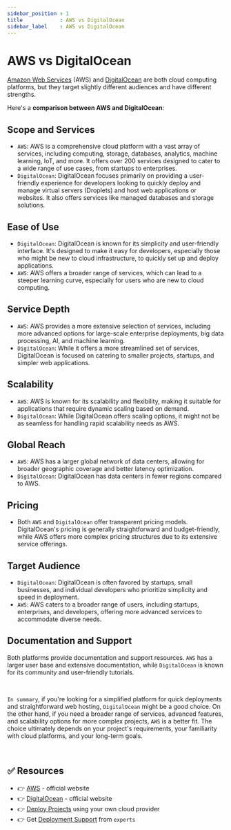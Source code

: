 ```yaml
---
sidebar_position : 1
title            : AWS vs DigitalOcean
sidebar_label    : AWS vs DigitalOcean
---
```


# AWS vs DigitalOcean

[Amazon Web Services](https://aws.amazon.com/) (AWS) and [DigitalOcean](https://www.digitalocean.com/) are both cloud computing platforms, but they target slightly different audiences and have different strengths. 

Here's a **comparison between AWS and DigitalOcean**:

## **Scope and Services**

- `AWS`: AWS is a comprehensive cloud platform with a vast array of services, including computing, storage, databases, analytics, machine learning, IoT, and more. It offers over 200 services designed to cater to a wide range of use cases, from startups to enterprises.
- `DigitalOcean`: DigitalOcean focuses primarily on providing a user-friendly experience for developers looking to quickly deploy and manage virtual servers (Droplets) and host web applications or websites. It also offers services like managed databases and storage solutions.

## **Ease of Use**

- `DigitalOcean`: DigitalOcean is known for its simplicity and user-friendly interface. It's designed to make it easy for developers, especially those who might be new to cloud infrastructure, to quickly set up and deploy applications.
- `AWS`: AWS offers a broader range of services, which can lead to a steeper learning curve, especially for users who are new to cloud computing.

## **Service Depth**

- `AWS`: AWS provides a more extensive selection of services, including more advanced options for large-scale enterprise deployments, big data processing, AI, and machine learning.
- `DigitalOcean`: While it offers a more streamlined set of services, DigitalOcean is focused on catering to smaller projects, startups, and simpler web applications.

## **Scalability**

- `AWS`: AWS is known for its scalability and flexibility, making it suitable for applications that require dynamic scaling based on demand.
- `DigitalOcean`: While DigitalOcean offers scaling options, it might not be as seamless for handling rapid scalability needs as AWS.

## **Global Reach**

- `AWS`: AWS has a larger global network of data centers, allowing for broader geographic coverage and better latency optimization.
- `DigitalOcean`: DigitalOcean has data centers in fewer regions compared to AWS.

## **Pricing**

- Both `AWS` and `DigitalOcean` offer transparent pricing models. DigitalOcean's pricing is generally straightforward and budget-friendly, while AWS offers more complex pricing structures due to its extensive service offerings.

## **Target Audience**

- `DigitalOcean`: DigitalOcean is often favored by startups, small businesses, and individual developers who prioritize simplicity and speed in deployment.
- `AWS`: AWS caters to a broader range of users, including startups, enterprises, and developers, offering more advanced services to accommodate diverse needs.

## **Documentation and Support**

Both platforms provide documentation and support resources. `AWS` has a larger user base and extensive documentation, while `DigitalOcean` is known for its community and user-friendly tutorials.

<br />

`In summary`, if you're looking for a simplified platform for quick deployments and straightforward web hosting, `DigitalOcean` might be a good choice. 
On the other hand, if you need a broader range of services, advanced features, and scalability options for more complex projects, `AWS` is a better fit. 
The choice ultimately depends on your project's requirements, your familiarity with cloud platforms, and your long-term goals.

<br />

## ✅ Resources

- 👉 [AWS](https://aws.amazon.com/) - official website
- 👉 [DigitalOcean](https://www.digitalocean.com/) - official website
- 👉 [Deploy Projects](https://deploypro.dev/) using your own cloud provider
- 👉 Get [Deployment Support](https://deploypro.dev/support/) from `experts` 
